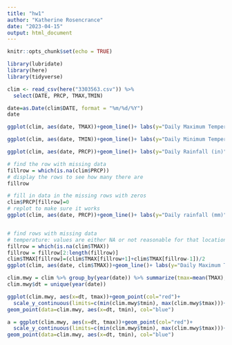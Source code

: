 ```yaml
---
title: "hw1"
author: "Katherine Rosencrance"
date: "2023-04-15"
output: html_document
---
```


```r
knitr::opts_chunk$set(echo = TRUE)

library(lubridate)
library(here)
library(tidyverse)

```

```r
clim <- read_csv(here("3303563.csv")) %>% 
  select(DATE, PRCP, TMAX,TMIN)

date=as.Date(clim$DATE, format = "%m/%d/%Y")
date
```

```r

ggplot(clim, aes(date, TMAX))+geom_line()+ labs(y="Daily Maximum Temperature (degrees F)", x="Date")

ggplot(clim, aes(date, TMIN))+geom_line()+ labs(y="Daily Minimum Temperature (degrees F)", x="Date")

ggplot(clim, aes(date, PRCP))+geom_line()+ labs(y="Daily Rainfall (in)", x="Date")

```

```r

# find the row with missing data
fillrow = which(is.na(clim$PRCP))
# display the rows to see how many there are
fillrow

# fill in data in the missing rows with zeros
clim$PRCP[fillrow]=0
# replot to make sure it works
ggplot(clim, aes(date, PRCP))+geom_line()+ labs(y="Daily rainfall (mm)", x="Date")


# find rows with missing data
# temperature: values are either NA or not reasonable for that location (here, below 40F)
fillrow = which(is.na(clim$TMAX))
fillrow = fillrow[2:length(fillrow)]
clim$TMAX[fillrow]=(clim$TMAX[fillrow+1]+clim$TMAX[fillrow-1])/2
ggplot(clim, aes(date, clim$TMAX))+geom_line()+ labs(y="Daily Maximum Temperature (degrees F)", x="Date")

```

```r

clim.mwy = clim %>% group_by(year(date)) %>% summarize(tmax=mean(TMAX), tmin=mean(TMIN), precip=sum(PRCP))
clim.mwy$dt = unique(year(date))

ggplot(clim.mwy, aes(x=dt, tmax))+geom_point(col="red")+
  scale_y_continuous(limits=c(min(clim.mwy$tmin), max(clim.mwy$tmax)))+
geom_point(data=clim.mwy, aes(x=dt, tmin), col="blue")

a = ggplot(clim.mwy, aes(x=dt, tmax))+geom_point(col="red")+
  scale_y_continuous(limits=c(min(clim.mwy$tmin), max(clim.mwy$tmax)))+
geom_point(data=clim.mwy, aes(x=dt, tmin), col="blue")

```